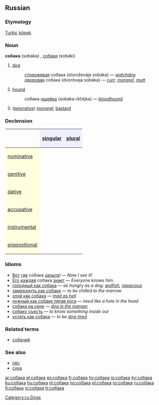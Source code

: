 ==Russian==
[[Category:ru:Dogs]]

===Etymology===
[[Turkic]] ''[[köpek]]''.

===Noun===
'''собака''' (sobáka) {{f}}, [[собаки]] (sobáki) {{p}}

# [[dog]]
#:[[сторожевой|сторожевая]] собака (storoževája sobáka) — ''[[watchdog]]''
#:[[дворовый|дворовая]] собака (dvoróvaja sobáka) — ''[[curr]], [[mongrel]], [[mutt]]''
# [[hound]]
#:собака-[[ищейка]] (sobáka-iščéjka) — ''[[bloodhound]]''
# ([[pejorative]]) [[mongrel]]; [[bastard]]

===Declension===
{| border="1" cellpadding="4" cellspacing="0"
!
! style="background-color: #EFEFFF" align="center"|[[singular]]
! style="background-color: #EFEFFF" align="center"|[[plural]]
|-
! style="background-color: #FFFFE0" align="left"|[[nominative case|nominative]]
| align="center"|{{RUchar|соба́ка}}
| align="center"|{{RUchar|соба́ки}}
|-
! style="background-color: #FFFFE0" align="left"|[[genitive case|genitive]]
| align="center"|{{RUchar|соба́ки}}
| align="center"|{{RUchar|соба́к}}
|-
! style="background-color: #FFFFE0" align="left"|[[dative case|dative]]
| align="center"|{{RUchar|соба́ке}}
| align="center"|{{RUchar|соба́кам}}
|-
! style="background-color: #FFFFE0" align="left"|[[accusative case|accusative]]
| align="center"|{{RUchar|соба́ку}}
| align="center"|{{RUchar|соба́к}}
|-
! style="background-color: #FFFFE0" align="left"|[[instrumental case|instrumental]]
| align="center"|{{RUchar|соба́кой, -ою}}
| align="center"|{{RUchar|соба́ками}}
|-
! style="background-color: #FFFFE0" align="left"|[[prepositional case|prepositional]]
| align="center"|{{RUchar|о соба́ке}}
| align="center"|{{RUchar|о соба́ках}}
|}

===Idioms===
*[[Вот]] [[где]] собака [[зарывать|зарыта]]! — ''Now I see it!''
*[[он|Его]] [[каждый|каждая]] собака [[знать|знает]] — ''Everyone knows him.''
*[[голодный как собака]] — ''as hungry as a dog; [[wolfish]], [[rapacious]]''
*[[замерзнуть как собака]] — ''to be chilled to the marrow''
*[[злой как собака]] — ''[[mad as hell]]''
*[[нужный как собаке пятая нога]] — ''need like a hole in the head''
*[[собака на сене]] — ''[[dog in the manger]]''
*[[собаку съесть]] — ''to know something inside out''
*[[устать как собака]] — ''to be [[dog-tired]]''

===Related terms===
*[[собачий]]

===See also===
*[[пёс]]
*[[сука]]

[[ar:собака]]
[[el:собака]]
[[es:собака]]
[[fr:собака]]
[[hy:собака]]
[[io:собака]]
[[ky:собака]]
[[ku:собака]]
[[hu:собака]]
[[nl:собака]]
[[no:собака]]
[[pl:собака]]
[[ro:собака]]
[[ru:собака]]
[[fi:собака]]
[[vi:собака]]
[[tr:собака]]